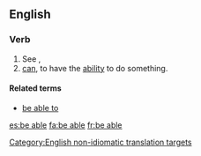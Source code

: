 ==English==
{{rfd}}
===Verb===
{{infl|en|verb|head=to [[be]] [[able]]}}

# See {{term|be}}, {{term|able}}
# [[can]], to have the [[ability]] to do something.

====Related terms====
*[[be able to]]

[[Category:English non-idiomatic translation targets]]

[[es:be able]]
[[fa:be able]]
[[fr:be able]]